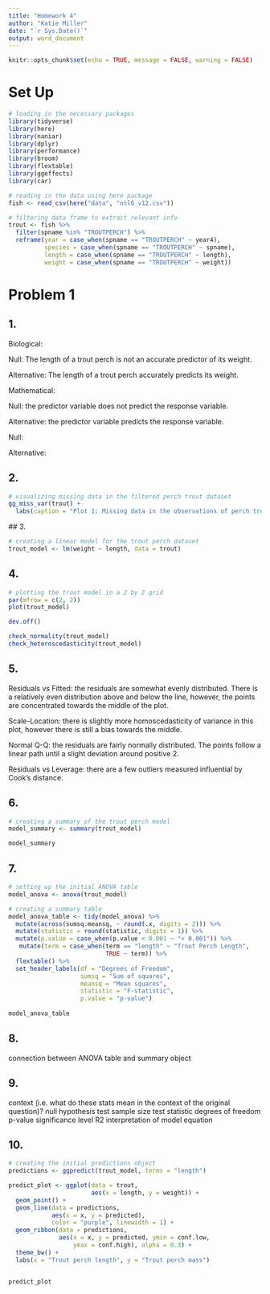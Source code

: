 ```yaml
---
title: "Homework 4"
author: "Katie Miller"
date: "`r Sys.Date()`"
output: word_document
---
```


```r
knitr::opts_chunk$set(echo = TRUE, message = FALSE, warning = FALSE)
```

# Set Up

```r
# loading in the necessary packages
library(tidyverse)
library(here)
library(naniar)
library(dplyr)
library(performance)
library(broom)
library(flextable)
library(ggeffects)
library(car)
```

```r
# reading in the data using here package
fish <- read_csv(here("data", "ntl6_v12.csv"))
```

```r
# filtering data frame to extract relevant info
trout <- fish %>% 
  filter(spname %in% "TROUTPERCH") %>% 
  reframe(year = case_when(spname == "TROUTPERCH" ~ year4),
          species = case_when(spname == "TROUTPERCH" ~ spname),
          length = case_when(spname == "TROUTPERCH" ~ length),
          weight = case_when(spname == "TROUTPERCH" ~ weight)) 

```

# Problem 1

## 1.

Biological:

Null: The length of a trout perch is not an accurate predictor of its weight.

Alternative: The length of a trout perch accurately predicts its weight.

Mathematical:

Null: the predictor variable does not predict the response variable.

Alternative: the predictor variable predicts the response variable.

Null:

Alternative:

## 2.
```r
# visualizing missing data in the filtered perch trout dataset
gg_miss_var(trout) + 
  labs(caption = "Plot 1: Missing data in the observations of perch trout. There are 199 missing\nmeasurements for trout perch weight, of the 489 observations, this is about 40%.\nThis missingness in our predicted variable lowers the sample size of our dataset.")
```
 

 
 ## 3.
```r
# creating a linear model for the trout perch dataset 
trout_model <- lm(weight ~ length, data = trout)
```

## 4.

```r
# plotting the trout model in a 2 by 2 grid
par(mfrow = c(2, 2))
plot(trout_model)
```

```r
dev.off()
```

```r
check_normality(trout_model)
check_heteroscedasticity(trout_model)
```


## 5. 

Residuals vs Fitted: the residuals are somewhat evenly distributed. There is a relatively even distribution above and below the line, however, the points are concentrated towards the middle of the plot. 

Scale-Location: there is slightly more homoscedasticity of variance in this plot, however there is still a bias towards the middle. 

Normal Q-Q: the residuals are fairly normally distributed. The points follow a linear path until a slight deviation around positive 2. 

Residuals vs Leverage: there are a few outliers measured influential by Cook's distance.

## 6.
```r
# creating a summary of the trout perch model
model_summary <- summary(trout_model)

model_summary
```

## 7.
```r
# setting up the initial ANOVA table
model_anova <- anova(trout_model)
```

```r
# creating a summary table
model_anova_table <- tidy(model_anova) %>% 
  mutate(across(sumsq:meansq, ~ round(.x, digits = 2))) %>% 
  mutate(statistic = round(statistic, digits = 1)) %>% 
  mutate(p.value = case_when(p.value < 0.001 ~ "< 0.001")) %>% 
   mutate(term = case_when(term == "length" ~ "Trout Perch Length", 
                           TRUE ~ term)) %>%
  flextable() %>% 
  set_header_labels(df = "Degrees of Freedom", 
                    sumsq = "Sum of squares",
                    meansq = "Mean squares",
                    statistic = "F-statistic",
                    p.value = "p-value")
  
model_anova_table
```

## 8.

connection between ANOVA table and summary object

## 9.
context (i.e. what do these stats mean in
the context of the original question)?
null hypothesis
test
sample size
test statistic
degrees of freedom
p-value
significance level
R2
interpretation of model equation

## 10.
```r
# creating the initial predictions object
predictions <- ggpredict(trout_model, terms = "length")
```

```r
predict_plot <- ggplot(data = trout,
                       aes(x = length, y = weight)) +
  geom_point() +
  geom_line(data = predictions, 
            aes(x = x, y = predicted), 
            color = "purple", linewidth = 1) +
  geom_ribbon(data = predictions, 
              aes(x = x, y = predicted, ymin = conf.low, 
                  ymax = conf.high), alpha = 0.3) +
  theme_bw() +
  labs(x = "Trout perch length", y = "Trout perch mass")


predict_plot
```


